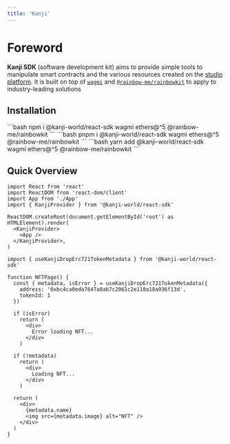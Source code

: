 ```yaml
---
title: 'Kanji'
---
```



# Foreword
**Kanji SDK** (software development kit) aims to provide simple tools to manipulate smart contracts and the various resources created on the [studio platform](https://kanji.io).
It is built on top of [`wagmi`](https://github.com/wagmi-dev/wagmi) and [`@rainbow-me/rainbowkit`](https://github.com/rainbow-me/rainbowkit) to apply to industry-leading solutions

## Installation

<div className="max-w-xs mx-auto mt-5 mb-8 text-center install">
  <Tabs items={['npm', 'pnpm', 'yarn']}>
    <Tab>
```bash
npm i @kanji-world/react-sdk wagmi ethers@^5 @rainbow-me/rainbowkit
```
    </Tab>
    <Tab>
```bash
pnpm i @kanji-world/react-sdk wagmi ethers@^5 @rainbow-me/rainbowkit
```
    </Tab>
    <Tab>
```bash
yarn add @kanji-world/react-sdk wagmi ethers@^5 @rainbow-me/rainbowkit
```
    </Tab>
  </Tabs>
</div>

## Quick Overview
```tsx filename="index.tsx" {7,9} copy
import React from 'react'
import ReactDOM from 'react-dom/client'
import App from './App'
import { KanjiProvider } from '@kanji-world/react-sdk'

ReactDOM.createRoot(document.getElementById('root') as HTMLElement).render(
  <KanjiProvider>
    <App />
  </KanjiProvider>,
)
```

```tsx filename="nft-page.tsx"
import { useKanjiDropErc721TokenMetadata } from '@kanji-world/react-sdk'
 
function NFTPage() {
  const { metadata, isError } = useKanjiDropErc721TokenMetadata({
    address: '0xbc4ca0eda7647a8ab7c2061c2e118a18a936f13d',
    tokenId: 1
  })
 
  if (isError)
    return (
      <div>
        Error loading NFT...
      </div>
    )

  if (!metadata)
    return (
      <div>
        Loading NFT...
      </div>
    )

  return (
    <div>
      {metadata.name}
      <img src={metadata.image} alt="NFT" />
    </div>
  )
}
```
